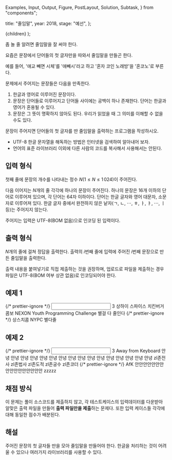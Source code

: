   Examples,
  Input,
  Output,
  Figure,
  PostLayout,
  Solution,
  Subtask,
} from "components";

  title: "줄임말",
  year: 2018,
  stage: "예선",
};

  <PostLayout meta={meta}>{children}</PostLayout>
);

좀 놀 줄 알려면 줄임말을 잘 써야 한다.

요즘은 문장에서 단어들의 첫 글자만을 따와서 줄임말을 만들곤 한다.

예를 들어, '애교 빼면 시체'를 '애빼시'라고 하고 '혼자 코인 노래방'을 '혼코노'로 부른다.

문제에서 주어지는 문장들은 다음을 만족한다.

1. 한글과 영어로 이루어진 문장이다.
2. 문장은 단어들로 이루어지고 단어들 사이에는 공백이 하나 존재한다. 단어는 한글과 영어가 혼용될 수 있다.
3. 문장은 그 뜻이 명확하지 않아도 된다. 우리가 읽었을 때 그 의미를 이해할 수 없을 수도 있다.

문장이 주어지면 단어들의 첫 글자를 딴 줄임말을 출력하는 프로그램을 작성하시오.

- UTF-8 한글 문자열을 해독하는 방법은 인터넷을 검색하여 알아내어 보자.
- 언어의 표준 라이브러리 이외에 다른 사람의 코드를 복사해서 사용해서는 안된다.

## 입력 형식

첫째 줄에 문장의 개수를 나타내는 정수 $N$($1 \le N \le 1\,024$)이 주어진다.

다음 이어지는 $N$개의 줄 각각에 하나의 문장이 주어진다. 하나의 문장은 $16$개 이하의 단어로 이루어져 있으며, 각 단어는 $64$자 이하이다. 단어는 한글 글자와 영어 대문자, 소문자로 이루어져 있다. 한글 글자 중에서 완전하지 않은 낱자(ㄱ, ㄴ, &ctdot;, ㅎ, ㅏ, ㅑ, &ctdot;, ㅣ 등)는 주어지지 않는다.

주어지는 입력은 UTF-8(BOM 없음)으로 인코딩 된 입력이다.

## 출력 형식

$N$개의 줄에 걸쳐 정답을 출력한다. 출력의 $i$번째 줄에 입력에 주어진 $i$번째 문장으로 만든 줄임말을 출력한다.

출력 내용을 붙여넣기로 직접 제출하는 것을 권장하며, 업로드로 파일을 제출하는 경우 파일은 UTF-8(BOM 여부 상관 없음)로 인코딩되어야 한다.

## 예제 1

<Examples>
  {/* prettier-ignore */}
  <Input>
3
상하이 스파이스 치킨버거 콤보
NEXON Youth Programming Challenge
별걸 다 줄인다
  </Input>
  {/* prettier-ignore */}
  <Output>
상스치콤
NYPC
별다줄
  </Output>
</Examples>

## 예제 2

<Examples>
  {/* prettier-ignore */}
  <Input>
3
Away from Keyboard
안녕 안녕 안녕 안녕 안녕 안녕 안녕 안녕 안녕 안녕 안녕 안녕 안녕 안녕 안녕 안녕
zl존전사 zl존법사 zl존도적 zl존궁수 zl존코더
  </Input>
  {/* prettier-ignore */}
  <Output>
AfK
안안안안안안안안안안안안안안안안
zzzzz
  </Output>
</Examples>

## 채점 방식

이 문제는 풀이 소스코드를 제출하지 않고, 각 테스트케이스의 입력데이터를 다운받아 알맞은 출력 파일을 만들어 **출력 파일만을 제출**하는 문제다. 또한 입력 케이스들 각각에 대해 동일한 점수가 배분된다.

## 해설

<Solution>
  주어진 문장의 첫 글자들 만을 모아 줄임말을 만들어야 한다. 한글을 처리하는 것이
  어려울 수 있으나 여러가지 라이브러리를 사용할 수 있다.
</Solution>
